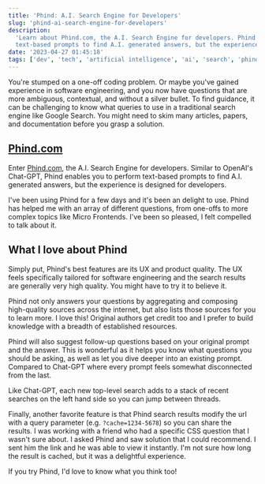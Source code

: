 ```yaml
---
title: 'Phind: A.I. Search Engine for Developers'
slug: 'phind-ai-search-engine-for-developers'
description:
  'Learn about Phind.com, the A.I. Search Engine for developers. Phind enables you to perform
  text-based prompts to find A.I. generated answers, but the experience is designed for developers.'
date: '2023-04-27 01:45:18'
tags: ['dev', 'tech', 'artificial intelligence', 'ai', 'search', 'phind', 'product', 'ux']
---
```


You're stumped on a one-off coding problem. Or maybe you've gained experience in software
engineering, and you now have questions that are more ambiguous, contextual, and without a silver
bullet. To find guidance, it can be challenging to know what queries to use in a traditional search
engine like Google Search. You might need to skim many articles, papers, and documentation before
you grasp a solution.

## [Phind.com](https://www.phind.com)

Enter [Phind.com](https://www.phind.com), the A.I. Search Engine for developers. Similar to OpenAI's
Chat-GPT, Phind enables you to perform text-based prompts to find A.I. generated answers, but the
experience is designed for developers.

I've been using Phind for a few days and it's been an delight to use. Phind has helped me with an
array of different questions, from one-offs to more complex topics like Micro Frontends. I've been
so pleased, I felt compelled to talk about it.

## What I love about Phind

Simply put, Phind's best features are its UX and product quality. The UX feels specifically tailored
for software engineering and the search results are generally very high quality. You might have to
try it to believe it.

Phind not only answers your questions by aggregating and composing high-quality sources across the
internet, but also lists those sources for you to learn more. I love this! Original authors get
credit too and I prefer to build knowledge with a breadth of established resources.

Phind will also suggest follow-up questions based on your original prompt and the answer. This is
wonderful as it helps you know what questions you should be asking, as well as let you dive deeper
into an existing prompt. Compared to Chat-GPT where every prompt feels somewhat disconnected from
the last.

Like Chat-GPT, each new top-level search adds to a stack of recent searches on the left hand side so
you can jump between threads.

Finally, another favorite feature is that Phind search results modify the url with a query parameter
(e.g. `?cache=1234-5678`) so you can share the results. I was working with a friend who had a
specific CSS question that I wasn't sure about. I asked Phind and saw solution that I could
recommend. I sent him the link and he was able to view it instantly. I'm not sure how long the
result is cached, but it was a delightful experience.

If you try Phind, I'd love to know what you think too!
